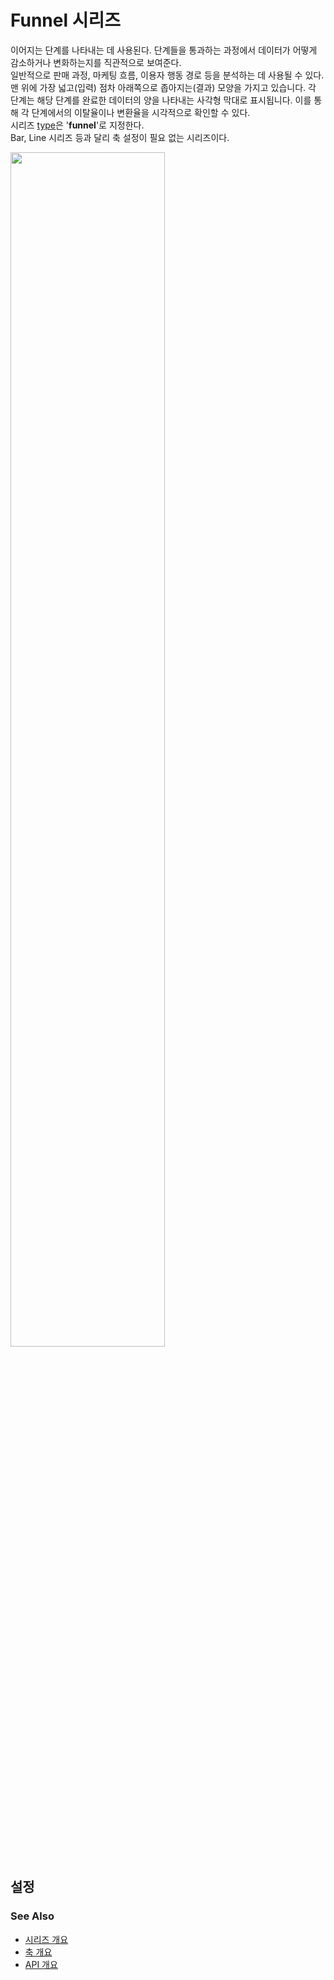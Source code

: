 # Funnel 시리즈

이어지는 단계를 나타내는 데 사용된다. 
단계들을 통과하는 과정에서 데이터가 어떻게 감소하거나 변화하는지를 직관적으로 보여준다.<br/> 
일반적으로 판매 과정, 마케팅 흐름, 이용자 행동 경로 등을 분석하는 데 사용될 수 있다.
맨 위에 가장 넓고(입력) 점차 아래쪽으로 좁아지는(결과) 모양을 가지고 있습니다. 
각 단계는 해당 단계를 완료한 데이터의 양을 나타내는 사각형 막대로 표시됩니다. 
이를 통해 각 단계에서의 이탈율이나 변환율을 시각적으로 확인할 수 있다.<br/>
시리즈 [type](/config/config/series#type)은 '**funnel**'로 지정한다.<br/>
Bar, Line 시리즈 등과 달리 축 설정이 필요 없는 시리즈이다.<br/>

<img src="/images/guide/series-funnel-01.png" width="70%" class="border-img"/>

## 설정

### See Also

- [시리즈 개요](/guide/series)
- [축 개요](/guide/axes)
- [API 개요](/docs)